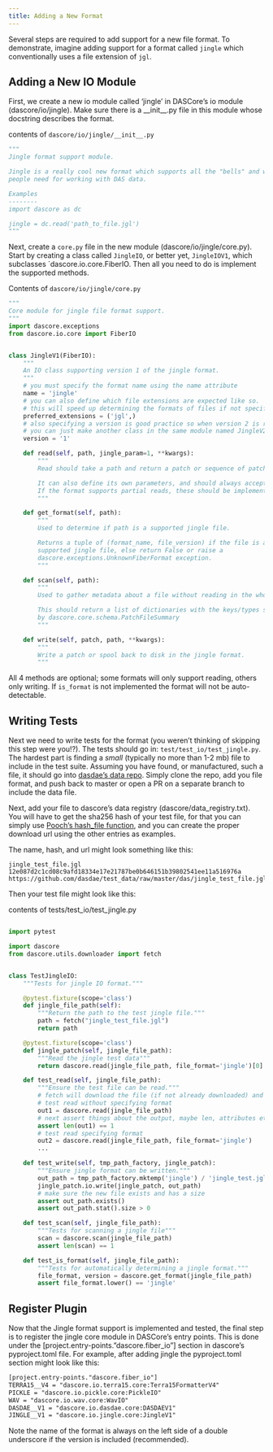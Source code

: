 ```yaml
---
title: Adding a New Format
---
```

Several steps are required to add support for a new file format. To demonstrate, imagine adding support for a
format called `jingle` which conventionally uses a file extension of `jgl`.

## Adding a New IO Module

First, we create a new io module called 'jingle' in DASCore's io module (dascore/io/jingle).
Make sure there is a \__init__.py file in this module whose docstring describes the format.

contents of `dascore/io/jingle/__init__.py`
```python
"""
Jingle format support module.

Jingle is a really cool new format which supports all the "bells" and whistles
people need for working with DAS data.

Examples
--------
import dascore as dc

jingle = dc.read('path_to_file.jgl')
"""
```

Next, create a `core.py` file in the new module (dascore/io/jingle/core.py). Start by creating
a class called `JingleIO`, or better yet, `JingleIOV1`, which subclasses `dascore.io.core.FiberIO.
Then all you need to do is implement the supported methods.

Contents of `dascore/io/jingle/core.py`

```python
"""
Core module for jingle file format support.
"""
import dascore.exceptions
from dascore.io.core import FiberIO


class JingleV1(FiberIO):
    """
    An IO class supporting version 1 of the jingle format.
    """
    # you must specify the format name using the name attribute
    name = 'jingle'
    # you can also define which file extensions are expected like so.
    # this will speed up determining the formats of files if not specified.
    preferred_extensions = ('jgl',)
    # also specifying a version is good practice so when version 2 is released
    # you can just make another class in the same module named JingleV2.
    version = '1'

    def read(self, path, jingle_param=1, **kwargs):
        """
        Read should take a path and return a patch or sequence of patches.

        It can also define its own parameters, and should always accept kwargs.
        If the format supports partial reads, these should be implemented as well.
        """

    def get_format(self, path):
        """
        Used to determine if path is a supported jingle file.

        Returns a tuple of (format_name, file_version) if the file is a
        supported jingle file, else return False or raise a
        dascore.exceptions.UnknownFiberFormat exception.
        """

    def scan(self, path):
        """
        Used to gather metadata about a file without reading in the whole file.

        This should return a list of dictionaries with the keys/types specified
        by dascore.core.schema.PatchFileSummary
        """

    def write(self, patch, path, **kwargs):
        """
        Write a patch or spool back to disk in the jingle format.
        """
```

All 4 methods are optional; some formats will only support reading,
others only writing. If `is_format` is not implemented the format will not
be auto-detectable.


## Writing Tests

Next we need to write tests for the format (you weren't thinking of skipping
this step were you!?). The tests should go in: `test/test_io/test_jingle.py`.
The hardest part is finding a *small* (typically no more than 1-2 mb) file to
include in the test suite. Assuming you have found, or manufactured, such
a file, it should go into [dasdae's data repo](https://github.com/DASDAE/test_data).
Simply clone the repo, add you file format, and push back to master or open a
PR on a separate branch to include the data file.

Next, add your file to dascore's data registry (dascore/data_registry.txt).
You will have to get the sha256 hash of your test file, for that you can simply
use [Pooch's hash_file function](https://www.fatiando.org/pooch/latest/api/generated/pooch.file_hash.html),
and you can create the proper download url using the other entries as examples.

The name, hash, and url might look something like this:

```
jingle_test_file.jgl
12e087d2c1cd08c9afd18334e17e21787be0b646151b39802541ee11a516976a
https://github.com/dasdae/test_data/raw/master/das/jingle_test_file.jgl
```

Then your test file might look like this:

contents of tests/test_io/test_jingle.py

```python

import pytest

import dascore
from dascore.utils.downloader import fetch


class TestJingleIO:
    """Tests for jingle IO format."""

    @pytest.fixture(scope='class')
    def jingle_file_path(self):
        """Return the path to the test jingle file."""
        path = fetch("jingle_test_file.jgl")
        return path

    @pytest.fixture(scope='class')
    def jingle_patch(self, jingle_file_path):
        """Read the jingle test data"""
        return dascore.read(jingle_file_path, file_format='jingle')[0]

    def test_read(self, jingle_file_path):
        """Ensure the test file can be read."""
        # fetch will download the file (if not already downloaded) and
        # test read without specifying format
        out1 = dascore.read(jingle_file_path)
        # next assert things about the output, maybe len, attributes etc.
        assert len(out1) == 1
        # test read specifying format
        out2 = dascore.read(jingle_file_path, file_format='jingle')
        ...

    def test_write(self, tmp_path_factory, jingle_patch):
        """Ensure jingle format can be written."""
        out_path = tmp_path_factory.mktemp('jingle') / 'jingle_test.jgl'
        jingle_patch.io.write(jingle_patch, out_path)
        # make sure the new file exists and has a size
        assert out_path.exists()
        assert out_path.stat().size > 0

    def test_scan(self, jingle_file_path):
        """Tests for scanning a jingle file"""
        scan = dascore.scan(jingle_file_path)
        assert len(scan) == 1

    def test_is_format(self, jingle_file_path):
        """Tests for automatically determining a jingle format."""
        file_format, version = dascore.get_format(jingle_file_path)
        assert file_format.lower() == 'jingle'

```

## Register Plugin

Now that the Jingle format support is implemented and tested, the final step is to
register the jingle core module in DASCore's entry points. This is done under the
[project.entry-points."dascore.fiber_io"] section in dascore's
pyproject.toml file. For example, after adding jingle the pyproject.toml section
might look like this:

```default
[project.entry-points."dascore.fiber_io"]
TERRA15__V4 = "dascore.io.terra15.core:Terra15FormatterV4"
PICKLE = "dascore.io.pickle.core:PickleIO"
WAV = "dascore.io.wav.core:WavIO"
DASDAE__V1 = "dascore.io.dasdae.core:DASDAEV1"
JINGLE__V1 = "dascore.io.jingle.core:JingleV1"
```

Note the name of the format is always on the left side of a double underscore
if the version is included (recommended).
